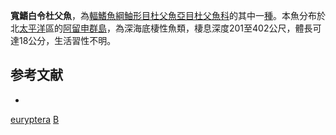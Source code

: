 {{Speciesbox
| taxon = Bolinia euryptera
| status = NE
| status_system = IUCN3.1
| binomial_authority = [[Yabe|Yabe]], 1991
| synonyms = 
}}
'''寬鰭白令杜父魚'''，為[[輻鰭魚綱|輻鰭魚綱]][[鮋形目|鮋形目]][[杜父魚亞目|杜父魚亞目]][[杜父魚科|杜父魚科]]的其中一[[種|種]]。本魚分布於北[[太平洋|太平洋]]區的[[阿留申群島|阿留申群島]]，為深海底棲性魚類，棲息深度201至402公尺，體長可達18公分，生活習性不明。

==参考文献==
*{{FishBase_species|genus=Bolinia|species=euryptera|year=2011|month=12}}
{{鮋形目小作品}}

{{taxonbar}}
[[Category:白令杜父魚屬|euryptera]]
[[Category:1991年描述的鱼类|B]]